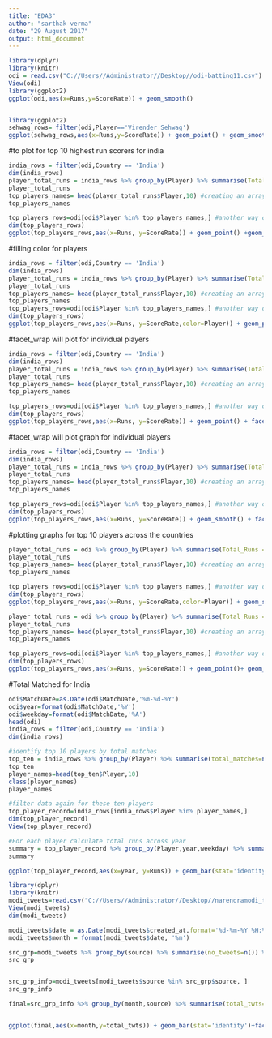 ---
title: "EDA3"
author: "sarthak verma"
date: "29 August 2017"
output: html_document
---
```{r}
library(dplyr)
library(knitr)
odi = read.csv("C://Users//Administrator//Desktop//odi-batting11.csv")
View(odi)
library(ggplot2)
ggplot(odi,aes(x=Runs,y=ScoreRate)) + geom_smooth()

```

```{r}

```

```{r}
library(ggplot2)
sehwag_rows= filter(odi,Player=='Virender Sehwag')
ggplot(sehwag_rows,aes(x=Runs,y=ScoreRate)) + geom_point() + geom_smooth()
```
#to plot for top 10 highest run scorers for india
```{r}
india_rows = filter(odi,Country == 'India')
dim(india_rows)
player_total_runs = india_rows %>% group_by(Player) %>% summarise(Total_Runs = sum(Runs, na.rm= TRUE)) %>% arrange(-Total_Runs)
player_total_runs
top_players_names= head(player_total_runs$Player,10) #creating an array
top_players_names

top_players_rows=odi[odi$Player %in% top_players_names,] #another way of filtering
dim(top_players_rows)
ggplot(top_players_rows,aes(x=Runs, y=ScoreRate)) + geom_point() +geom_smooth()
```

#filling color for players
```{r}
india_rows = filter(odi,Country == 'India')
dim(india_rows)
player_total_runs = india_rows %>% group_by(Player) %>% summarise(Total_Runs = sum(Runs, na.rm= TRUE)) %>% arrange(-Total_Runs)
player_total_runs
top_players_names= head(player_total_runs$Player,10) #creating an array
top_players_names
top_players_rows=odi[odi$Player %in% top_players_names,] #another way of filtering
dim(top_players_rows)
ggplot(top_players_rows,aes(x=Runs, y=ScoreRate,color=Player)) + geom_point()
```

#facet_wrap will plot for individual players
```{r}
india_rows = filter(odi,Country == 'India')
dim(india_rows)
player_total_runs = india_rows %>% group_by(Player) %>% summarise(Total_Runs = sum(Runs, na.rm= TRUE)) %>% arrange(-Total_Runs)
player_total_runs
top_players_names= head(player_total_runs$Player,10) #creating an array
top_players_names

top_players_rows=odi[odi$Player %in% top_players_names,] #another way of filtering
dim(top_players_rows)
ggplot(top_players_rows,aes(x=Runs, y=ScoreRate)) + geom_point() + facet_wrap(~Player)
```

#facet_wrap will plot graph for individual players
```{r}
india_rows = filter(odi,Country == 'India')
dim(india_rows)
player_total_runs = india_rows %>% group_by(Player) %>% summarise(Total_Runs = sum(Runs, na.rm= TRUE)) %>% arrange(-Total_Runs)
player_total_runs
top_players_names= head(player_total_runs$Player,10) #creating an array
top_players_names

top_players_rows=odi[odi$Player %in% top_players_names,] #another way of filtering
dim(top_players_rows)
ggplot(top_players_rows,aes(x=Runs, y=ScoreRate)) + geom_smooth() + facet_wrap(~Player)
```
#plotting graphs for top 10 players across the countries
```{r}
player_total_runs = odi %>% group_by(Player) %>% summarise(Total_Runs = sum(Runs, na.rm= TRUE)) %>% arrange(-Total_Runs)
player_total_runs
top_players_names= head(player_total_runs$Player,10) #creating an array
top_players_names

top_players_rows=odi[odi$Player %in% top_players_names,] #another way of filtering
dim(top_players_rows)
ggplot(top_players_rows,aes(x=Runs, y=ScoreRate,color=Player)) + geom_smooth()+ facet_wrap(~Player)
```

```{r}
player_total_runs = odi %>% group_by(Player) %>% summarise(Total_Runs = sum(Runs, na.rm= TRUE)) %>% arrange(-Total_Runs)
player_total_runs
top_players_names= head(player_total_runs$Player,10) #creating an array
top_players_names

top_players_rows=odi[odi$Player %in% top_players_names,] #another way of filtering
dim(top_players_rows)
ggplot(top_players_rows,aes(x=Runs, y=ScoreRate)) + geom_point()+ geom_smooth()+ facet_wrap(~Player)
```

#Total Matched for India
```{r}
odi$MatchDate=as.Date(odi$MatchDate,'%m-%d-%Y')
odi$year=format(odi$MatchDate,'%Y')
odi$weekday=format(odi$MatchDate,'%A')
head(odi)
india_rows = filter(odi,Country == 'India')
dim(india_rows)

#identify top 10 players by total matches
top_ten = india_rows %>% group_by(Player) %>% summarise(total_matches=n()) %>%arrange(-total_matches)
top_ten
player_names=head(top_ten$Player,10)
class(player_names)
player_names

#filter data again for these ten players
top_player_record=india_rows[india_rows$Player %in% player_names,]
dim(top_player_record)
View(top_player_record)

#For each player calculate total runs across year
summary = top_player_record %>% group_by(Player,year,weekday) %>% summarise(total_runs=sum(Runs,na.rm=TRUE))
summary

ggplot(top_player_record,aes(x=year, y=Runs)) + geom_bar(stat='identity')+facet_wrap(~Player)
```


```{r}
library(dplyr)
library(knitr)
modi_tweets=read.csv("C://Users//Administrator//Desktop//narendramodi_tweets.csv")
View(modi_tweets)
dim(modi_tweets)
```

```{r}
modi_tweets$date = as.Date(modi_tweets$created_at,format='%d-%m-%Y %H:%M')
modi_tweets$month = format(modi_tweets$date, '%m')

src_grp=modi_tweets %>% group_by(source) %>% summarise(no_tweets=n()) %>% arrange(-no_tweets)
src_grp


src_grp_info=modi_tweets[modi_tweets$source %in% src_grp$source, ]
src_grp_info

final=src_grp_info %>% group_by(month,source) %>% summarise(total_twts=n()) %>% arrange(-total_twts)


ggplot(final,aes(x=month,y=total_twts)) + geom_bar(stat='identity')+facet_wrap(~source)

```






















